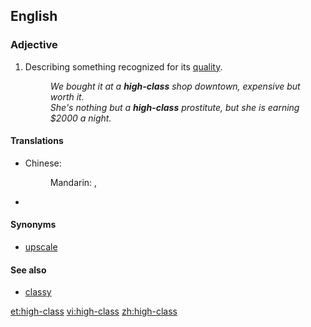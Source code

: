 ==English==

===Adjective===
{{en-adj}}

# Describing something recognized for its [[quality]].
#: ''We bought it at a '''high-class''' shop downtown, expensive but worth it.''
#: ''She's nothing but a '''high-class''' prostitute, but she is earning $2000 a night.''

====Translations====
{{trans-top|recognized for quality}}
* Chinese:
*: Mandarin: {{t-|cmn|高級|sc=Hani}}, {{t-|cmn|高级|tr=gāojí|sc=Hani}}
{{trans-mid}}
* {{trreq|Finnish}}
{{trans-bottom}}

====Synonyms====
* [[upscale]]

====See also====
* [[classy]]

[[et:high-class]]
[[vi:high-class]]
[[zh:high-class]]